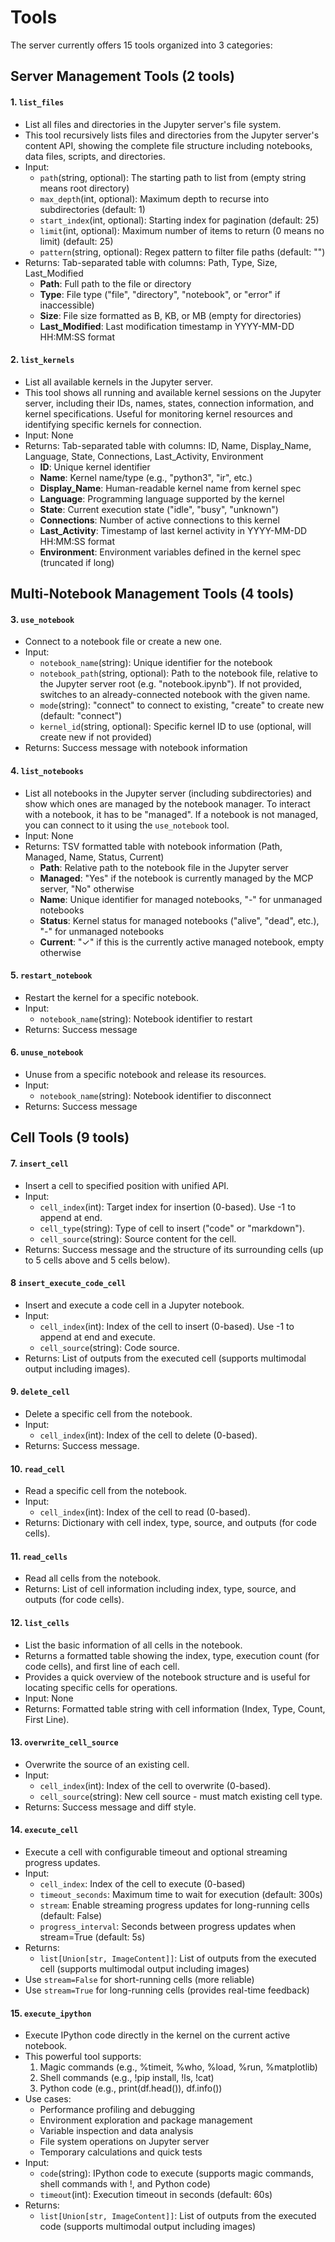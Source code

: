 # Tools

The server currently offers 15 tools organized into 3 categories:

## Server Management Tools (2 tools)

#### 1. `list_files`

- List all files and directories in the Jupyter server's file system.
- This tool recursively lists files and directories from the Jupyter server's content API, showing the complete file structure including notebooks, data files, scripts, and directories.
- Input:
  - `path`(string, optional): The starting path to list from (empty string means root directory)
  - `max_depth`(int, optional): Maximum depth to recurse into subdirectories (default: 1)
  - `start_index`(int, optional): Starting index for pagination (default: 25)
  - `limit`(int, optional): Maximum number of items to return (0 means no limit) (default: 25)
  - `pattern`(string, optional): Regex pattern to filter file paths (default: "")
- Returns: Tab-separated table with columns: Path, Type, Size, Last_Modified
  - **Path**: Full path to the file or directory
  - **Type**: File type ("file", "directory", "notebook", or "error" if inaccessible)
  - **Size**: File size formatted as B, KB, or MB (empty for directories)
  - **Last_Modified**: Last modification timestamp in YYYY-MM-DD HH:MM:SS format

#### 2. `list_kernels`

- List all available kernels in the Jupyter server.
- This tool shows all running and available kernel sessions on the Jupyter server, including their IDs, names, states, connection information, and kernel specifications. Useful for monitoring kernel resources and identifying specific kernels for connection.
- Input: None
- Returns: Tab-separated table with columns: ID, Name, Display_Name, Language, State, Connections, Last_Activity, Environment
  - **ID**: Unique kernel identifier
  - **Name**: Kernel name/type (e.g., "python3", "ir", etc.)
  - **Display_Name**: Human-readable kernel name from kernel spec
  - **Language**: Programming language supported by the kernel
  - **State**: Current execution state ("idle", "busy", "unknown")
  - **Connections**: Number of active connections to this kernel
  - **Last_Activity**: Timestamp of last kernel activity in YYYY-MM-DD HH:MM:SS format
  - **Environment**: Environment variables defined in the kernel spec (truncated if long)

## Multi-Notebook Management Tools (4 tools)

#### 3. `use_notebook`

- Connect to a notebook file or create a new one.
- Input:
  - `notebook_name`(string): Unique identifier for the notebook
  - `notebook_path`(string, optional): Path to the notebook file, relative to the Jupyter server root (e.g. "notebook.ipynb"). If not provided, switches to an already-connected notebook with the given name.
  - `mode`(string): "connect" to connect to existing, "create" to create new (default: "connect")
  - `kernel_id`(string, optional): Specific kernel ID to use (optional, will create new if not provided)
- Returns: Success message with notebook information

#### 4. `list_notebooks`

- List all notebooks in the Jupyter server (including subdirectories) and show which ones are managed by the notebook manager. To interact with a notebook, it has to be "managed". If a notebook is not managed, you can connect to it using the `use_notebook` tool.
- Input: None
- Returns: TSV formatted table with notebook information (Path, Managed, Name, Status, Current)
  - **Path**: Relative path to the notebook file in the Jupyter server
  - **Managed**: "Yes" if the notebook is currently managed by the MCP server, "No" otherwise
  - **Name**: Unique identifier for managed notebooks, "-" for unmanaged notebooks
  - **Status**: Kernel status for managed notebooks ("alive", "dead", etc.), "-" for unmanaged notebooks
  - **Current**: "✓" if this is the currently active managed notebook, empty otherwise

#### 5. `restart_notebook`

- Restart the kernel for a specific notebook.
- Input:
  - `notebook_name`(string): Notebook identifier to restart
- Returns: Success message

#### 6. `unuse_notebook`

- Unuse from a specific notebook and release its resources.
- Input:
  - `notebook_name`(string): Notebook identifier to disconnect
- Returns: Success message

## Cell Tools (9 tools)

#### 7. `insert_cell`

- Insert a cell to specified position with unified API.
- Input:
  - `cell_index`(int): Target index for insertion (0-based). Use -1 to append at end.
  - `cell_type`(string): Type of cell to insert ("code" or "markdown").
  - `cell_source`(string): Source content for the cell.
- Returns: Success message and the structure of its surrounding cells (up to 5 cells above and 5 cells below).

#### 8 `insert_execute_code_cell`

- Insert and execute a code cell in a Jupyter notebook.
- Input:
  - `cell_index`(int): Index of the cell to insert (0-based). Use -1 to append at end and execute.
  - `cell_source`(string): Code source.
- Returns: List of outputs from the executed cell (supports multimodal output including images).

#### 9. `delete_cell`

- Delete a specific cell from the notebook.
- Input:
  - `cell_index`(int): Index of the cell to delete (0-based).
- Returns: Success message.

#### 10. `read_cell`

- Read a specific cell from the notebook.
- Input:
  - `cell_index`(int): Index of the cell to read (0-based).
- Returns: Dictionary with cell index, type, source, and outputs (for code cells).

#### 11. `read_cells`

- Read all cells from the notebook.
- Returns:  List of cell information including index, type, source, and outputs (for code cells).

#### 12. `list_cells`

- List the basic information of all cells in the notebook.
- Returns a formatted table showing the index, type, execution count (for code cells), and first line of each cell.
- Provides a quick overview of the notebook structure and is useful for locating specific cells for operations.
- Input: None
- Returns: Formatted table string with cell information (Index, Type, Count, First Line).

#### 13. `overwrite_cell_source`

- Overwrite the source of an existing cell.
- Input:
  - `cell_index`(int): Index of the cell to overwrite (0-based).
  - `cell_source`(string): New cell source - must match existing cell type.
- Returns: Success message and diff style.

#### 14. `execute_cell`

- Execute a cell with configurable timeout and optional streaming progress updates.
- Input:
  - `cell_index`: Index of the cell to execute (0-based)
  - `timeout_seconds`: Maximum time to wait for execution (default: 300s)
  - `stream`: Enable streaming progress updates for long-running cells (default: False)
  - `progress_interval`: Seconds between progress updates when stream=True (default: 5s)
- Returns:
  - `list[Union[str, ImageContent]]`: List of outputs from the executed cell (supports multimodal output including images)
- Use `stream=False` for short-running cells (more reliable)
- Use `stream=True` for long-running cells (provides real-time feedback)

#### 15. `execute_ipython`

- Execute IPython code directly in the kernel on the current active notebook.
- This powerful tool supports:
  1. Magic commands (e.g., %timeit, %who, %load, %run, %matplotlib)
  2. Shell commands (e.g., !pip install, !ls, !cat)
  3. Python code (e.g., print(df.head()), df.info())
- Use cases:
  - Performance profiling and debugging
  - Environment exploration and package management
  - Variable inspection and data analysis
  - File system operations on Jupyter server
  - Temporary calculations and quick tests
- Input:
  - `code`(string): IPython code to execute (supports magic commands, shell commands with !, and Python code)
  - `timeout`(int): Execution timeout in seconds (default: 60s)
- Returns:
  - `list[Union[str, ImageContent]]`: List of outputs from the executed code (supports multimodal output including images)

